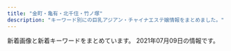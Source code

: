 ```yaml
---
title: "金町・亀有・北千住・竹ノ塚"
description: "キーワード別にの巨乳アジアン・チャイナエステ嬢情報をまとめました。"
---
```


新着画像と新着キーワードをまとめています。
2021年07月09日の情報です。

<DmmAffiliateIns />
<KeywordTable
  shops={
    [
    {
        "url": "http://urara.tyo.cm/",
        "img_links": [
            "http://urara.tyo.cm/images/slider03.png",
            "http://urara.tyo.cm/images/link_nav02.png",
            "http://urara.tyo.cm/photos/sites/5/2020/11/2020112706272440.jpg",
            "http://urara.tyo.cm/images/tit_staff01.png",
            "http://urara.tyo.cm/photos/sites/5/2020/07/2020072904152438.jpg",
            "http://urara.tyo.cm/photos/sites/5/2021/06/2021060107130367.jpg",
            "http://urara.tyo.cm/images/link_nav04.png",
            "http://urara.tyo.cm/photos/sites/5/2020/07/2020072904152474.jpg",
            "http://urara.tyo.cm/images/tit_info02.png",
            "http://urara.tyo.cm/images/ico02.png",
            "http://urara.tyo.cm/images/slider01.png",
            "http://urara.tyo.cm/images/pagetop.png",
            "http://urara.tyo.cm/images/tit_info01.png",
            "http://urara.tyo.cm/images/slider02.png",
            "http://urara.tyo.cm/images/link_nav03.png",
            "http://urara.tyo.cm/photos/sites/5/2021/02/2021021804210413.jpg",
            "http://urara.tyo.cm/photos/sites/5/2021/06/2021062205032288.jpg",
            "http://urara.tyo.cm/images/top.png",
            "http://urara.tyo.cm/photos/sites/5/2020/09/2020091508111353.jpg",
            "http://urara.tyo.cm/photos/sites/5/2020/08/2020082101302071.jpg",
            "http://urara.tyo.cm/images/link_nav05.png",
            "http://urara.tyo.cm/images/link_nav01.png",
            "http://urara.tyo.cm/photos/sites/5/2021/06/2021060107130435.jpg",
            "http://urara.tyo.cm/photos/sites/5/2020/07/2020072904152581.jpg",
            "http://urara.tyo.cm/images/tit_staff02.png",
            "http://urara.tyo.cm/photos/sites/5/2020/07/2020072904152344.jpg",
            "http://urara.tyo.cm/images/bg_infotit.png",
            "http://urara.tyo.cm/images/link_nav06.png"
        ],
        "keywords": {
            "84": 8,
            "86": 34,
            "D": 95,
            "83": 9,
            "87": 9,
            "85": 35
        },
        "name": "\u9e97",
        "station": "JR\u91d1\u753a\u99c5\u5317\u53e3"
    },
    {
        "name": "\u5065\u6b32",
        "keywords": {},
        "img_links": [
            "http://www.kenyoku.work/images/3.jpg",
            "http://www.kenyoku.work/images/head.jpg",
            "http://www.kenyoku.work/images/int2.png",
            "http://www.kenyoku.work/images/s1.png",
            "http://www.kenyoku.work/images/sys.jpg",
            "http://www.kenyoku.work/images/interior_t.jpg",
            "http://www.kenyoku.work/images/4.jpg",
            "http://www.kenyoku.work/img/hana1.jpg",
            "http://www.kenyoku.work/images/b1.jpg",
            "http://www.kenyoku.work/img/miki1.jpg",
            "http://www.kenyoku.work/images/b2.jpg",
            "http://www.kenyoku.work/images/2.jpg",
            "http://www.kenyoku.work/images/info.png",
            "http://www.kenyoku.work/img/ami1.jpg",
            "http://www.kenyoku.work/images/news.jpg",
            "http://www.kenyoku.work/images/int1.png",
            "http://www.kenyoku.work/images/staff_t.jpg",
            "http://www.kenyoku.work/images/1.jpg",
            "http://www.kenyoku.work/img/risa1.jpg",
            "http://www.kenyoku.work/images/mobile.jpg"
        ],
        "station": "JR\u91d1\u753a\u99c5\u5317\u53e3",
        "url": "http://www.kenyoku.work/"
    },
    {
        "station": "JR\u4e80\u6709\u99c5\u5357\u53e3",
        "name": "Plaisir\u30fb\u30d7\u30ec\u30b8\u30fc\u30eb",
        "url": "https://bright.xyz.mn/",
        "img_links": [
            "https://bright.xyz.mn/images/top.png",
            "https://bright.xyz.mn/images/s_therapist.jpg",
            "https://bright.xyz.mn/images/s_news.jpg",
            "https://bright.xyz.mn/images/line.png",
            "https://bright.xyz.mn/images/news_bj3.jpg",
            "https://bright.xyz.mn/photos/sites/10/2020/01/2020010607464468.jpg",
            "https://bright.xyz.mn/photos/sites/10/2021/05/2021052101453282.jpg",
            "https://bright.xyz.mn/images/2.jpg",
            "https://bright.xyz.mn/images/staff_bj3.jpg",
            "https://bright.xyz.mn/photos/sites/10/2021/05/202105210145508.jpg",
            "https://bright.xyz.mn/photos/sites/10/2020/07/2020072612030016.jpg",
            "https://bright.xyz.mn/images/1.jpg",
            "https://bright.xyz.mn/photos/sites/10/2021/05/2021052101403735.jpg",
            "https://bright.xyz.mn/photos/sites/10/2020/08/2020081003373131.jpg",
            "https://bright.xyz.mn/images/mobile.jpg",
            "https://bright.xyz.mn/photos/sites/10/2021/05/202105210145508-308x411.jpg",
            "https://bright.xyz.mn/photos/sites/10/2021/05/2021052101451231.jpg",
            "https://bright.xyz.mn/photos/sites/10/2021/05/2021052003325366.jpg",
            "https://bright.xyz.mn/images/new.jpg",
            "https://bright.xyz.mn/images/s_face.jpg",
            "https://bright.xyz.mn/photos/sites/10/2021/05/2021052101403735-308x411.jpg",
            "https://bright.xyz.mn/images/end.png",
            "https://bright.xyz.mn/images/s_pick.png",
            "https://bright.xyz.mn/photos/sites/10/2021/05/2021052101453282-308x411.jpg"
        ],
        "keywords": {
            "88": 28,
            "86": 14,
            "C": 2,
            "85": 28,
            "91": 13,
            "G": 29,
            "E": 46,
            "87": 13,
            "92": 14,
            "D": 43
        }
    },
    {
        "url": "http://spring02.est888.com/",
        "name": "Spring-\u30b9\u30d7\u30ea\u30f3\u30b0-",
        "keywords": {
            "C": 4,
            "G": 1,
            "85": 3,
            "89": 1,
            "E": 2,
            "91": 1,
            "90": 3,
            "84": 1
        },
        "img_links": [
            "http://spring02.est888.com/css/staff/staff010.png",
            "http://spring02.est888.com/css/nav/nav-006.png",
            "http://spring02.est888.com/css/top04.png",
            "http://spring02.est888.com/css/nav/nav-003.png",
            "http://spring02.est888.com/css/nav/nav-005.png",
            "http://spring02.est888.com/css/top01.png",
            "http://spring02.est888.com/css/tel.png",
            "http://spring02.est888.com/css/nav/nav-002.png",
            "http://spring02.est888.com/css/staff/staff010-a.png",
            "http://spring02.est888.com/css/staff/staff04-b.png",
            "http://spring02.est888.com/css/staff/staff12-b.png",
            "http://spring02.est888.com/css/staff/staff005-a.png",
            "http://spring02.est888.com/css/staff/staff003-b.png",
            "http://spring02.est888.com/css/osusume01.png",
            "http://spring02.est888.com/css/top02-left.png",
            "http://spring02.est888.com/css/staff/staff005.png",
            "http://spring02.est888.com/css/staff/staff005-b.png",
            "http://spring02.est888.com/css/staff/staff09-a.png",
            "http://spring02.est888.com/css/staff/staff04-a.png",
            "http://spring02.est888.com/css/staff/staff01-a.png",
            "http://spring02.est888.com/css/top003.png",
            "http://spring02.est888.com/css/staff/staff11-b.png",
            "http://spring02.est888.com/css/nav/nav-001.png",
            "http://spring02.est888.com/css/nav/nav-004.png",
            "http://spring02.est888.com/css/staff/staff04.png",
            "http://spring02.est888.com/css/staff/staff09-b.png",
            "http://spring02.est888.com/css/staff/staff11-a.png",
            "http://spring02.est888.com/css/staff/staff01.png",
            "http://spring02.est888.com/css/staff/staff12.png",
            "http://spring02.est888.com/css/staff/staff09.png",
            "http://spring02.est888.com/css/staff/staff01-b.png",
            "http://spring02.est888.com/css/staff/staff03.png",
            "http://spring02.est888.com/css/staff/staff12-a.png",
            "http://spring02.est888.com/css/staff/staff008-b.png",
            "http://spring02.est888.com/css/staff/staff03-a.png",
            "http://spring02.est888.com/css/staff/staff0008.png",
            "http://spring02.est888.com/css/staff/staff010-b.png",
            "http://spring02.est888.com/css/staff/staff11.png"
        ],
        "station": "\u7dbe\u702c\u99c5\u897f\u53e3"
    },
    {
        "url": "https://renren.tyo.cm/",
        "keywords": {
            "D": 3,
            "F": 1,
            "86": 1,
            "83": 1,
            "C": 1,
            "85": 2,
            "88": 3,
            "E": 2
        },
        "img_links": [
            "https://renren.tyo.cm/images/acc3.jpg",
            "https://renren.tyo.cm/photos/sites/41/2021/05/2021052004154256.jpg",
            "https://renren.tyo.cm/images/link_nav06.jpg",
            "https://renren.tyo.cm/images/link_nav03.jpg",
            "https://renren.tyo.cm/images/acc6.jpg",
            "https://renren.tyo.cm/images/side_tel.jpg",
            "https://renren.tyo.cm/images/tit_new.png",
            "https://renren.tyo.cm/photos/sites/41/2021/05/2021052004155498.jpg",
            "https://renren.tyo.cm/images/tit_pick.png",
            "https://renren.tyo.cm/images/link_nav01.jpg",
            "https://renren.tyo.cm/photos/sites/41/2021/05/202105200415347.jpg",
            "https://renren.tyo.cm/images/link_nav02.jpg",
            "https://renren.tyo.cm/images/acc1.jpg",
            "https://renren.tyo.cm/images/link_nav05.jpg",
            "https://renren.tyo.cm/photos/sites/41/2021/05/2021052004155822.jpg",
            "https://renren.tyo.cm/images/end.png",
            "https://renren.tyo.cm/images/staff01.png",
            "https://renren.tyo.cm/images/sp_top.png",
            "https://renren.tyo.cm/images/acc2.jpg",
            "https://renren.tyo.cm/images/staff02.png",
            "https://renren.tyo.cm/images/side_mobile.jpg",
            "https://renren.tyo.cm/photos/sites/41/2021/05/2021052004154611.jpg",
            "https://renren.tyo.cm/images/link_nav04.jpg",
            "https://renren.tyo.cm/images/acc4.jpg",
            "https://renren.tyo.cm/images/acc5.jpg",
            "https://renren.tyo.cm/photos/sites/41/2021/05/2021052004153875.jpg",
            "https://renren.tyo.cm/photos/sites/41/2021/05/2021052004155091.jpg",
            "https://renren.tyo.cm/images/top.png",
            "https://renren.tyo.cm/images/tit_link.png"
        ],
        "station": "JR\u4e80\u6709\u99c5\u5357\u53e3",
        "name": "Aroma RenRen"
    },
    {
        "keywords": {},
        "url": "http://e-luxury.work/",
        "station": "\u7dbe\u702c\u99c5\u897f\u53e3",
        "img_links": [
            "http://e-luxury.work/img/momoka1.jpg",
            "http://e-luxury.work/images/staff_t.jpg",
            "http://e-luxury.work/img/mina1.jpg",
            "http://e-luxury.work/images/1.jpg",
            "http://e-luxury.work/img/kayo1.jpg",
            "http://e-luxury.work/images/ta.jpg",
            "http://e-luxury.work/images/2.jpg",
            "http://e-luxury.work/images/tt.jpg",
            "http://e-luxury.work/images/tel.jpg",
            "http://e-luxury.work/images/head.jpg",
            "http://e-luxury.work/images/int1.jpg",
            "http://e-luxury.work/img/yuki1.jpg",
            "http://e-luxury.work/images/4.jpg",
            "http://e-luxury.work/img/eri1.jpg",
            "http://e-luxury.work/images/7.jpg",
            "http://e-luxury.work/images/6.jpg",
            "http://e-luxury.work/images/int2.jpg",
            "http://e-luxury.work/img/mimi1.jpg",
            "http://e-luxury.work/images/sys.jpg",
            "http://e-luxury.work/images/interior_t.jpg",
            "http://e-luxury.work/images/mobile.jpg",
            "http://e-luxury.work/img/minami1.jpg",
            "http://e-luxury.work/images/5.jpg",
            "http://e-luxury.work/images/news.jpg",
            "http://e-luxury.work/img/kayo2.jpg",
            "http://e-luxury.work/images/3.jpg",
            "http://e-luxury.work/images/b1.jpg"
        ],
        "name": "Angel"
    },
    {
        "keywords": {
            "D": 2,
            "E": 2
        },
        "img_links": [
            "https://moon-love.info/staffPhoto/b20210708134223.jpg",
            "https://moon-love.info/images/noImg.jpg",
            "https://moon-love.info/staffPhoto/b20200711151214.jpg",
            "https://moon-love.info/images/mobile.jpg",
            "https://moon-love.info/staffPhoto/s20200527170611.jpg",
            "https://moon-love.info/staffPhoto/s20200711151214.jpg",
            "https://moon-love.info/images/gallery1.png",
            "https://moon-love.info/images/slider1/01.jpg",
            "https://moon-love.info/staffPhoto/s20210708134223.jpg",
            "https://moon-love.info/images/slider1/03.jpg",
            "https://moon-love.info/images/returnBtn.png",
            "https://moon-love.info/images/slider1/02.jpg",
            "https://moon-love.info/js/sliderLine/slide_prev.png",
            "https://moon-love.info/uploadfiles/images/campaignIyasiHealCom.jpg",
            "https://moon-love.info/uploadfiles/Image/image.png",
            "https://moon-love.info/js/sliderLine/slide_next.png",
            "https://moon-love.info/staffPhoto/b20200527170611.jpg"
        ],
        "station": "\u5317\u5343\u4f4f\u99c5\u6771\u53e3",
        "name": "\u6cc9\u30fb\u3044\u305a\u307f",
        "url": "https://moon-love.info/"
    },
    {
        "station": "JR\u4e80\u6709\u99c5\u5357\u53e3",
        "keywords": {
            "E": 1,
            "87": 1,
            "89": 2,
            "88": 1,
            "D": 5,
            "86": 2
        },
        "name": "\u604b\u4eba\u697d\u5712",
        "img_links": [
            "http://koi.rankuens.com/css/nav/nav03.jpg",
            "http://koi.rankuens.com/css/staff/staff12-a.jpg",
            "http://koi.rankuens.com/css/left.jpg",
            "http://koi.rankuens.com/css/nav/nav01.jpg",
            "http://koi.rankuens.com/css/nav/nav06.jpg",
            "http://koi.rankuens.com/css/top004.jpg",
            "http://koi.rankuens.com/css/staff/staff11-b.jpg",
            "http://koi.rankuens.com/css/staff/staff11-a.jpg",
            "http://koi.rankuens.com/css/staff/staff09.jpg",
            "http://koi.rankuens.com/css/head03.jpg",
            "http://koi.rankuens.com/css/staff/staff08.jpg",
            "http://koi.rankuens.com/css/top-0001.jpg",
            "http://koi.rankuens.com/css/nav/nav02.jpg",
            "http://koi.rankuens.com/css/top005.jpg",
            "http://koi.rankuens.com/css/right.jpg",
            "http://koi.rankuens.com/css/staff/staff000005.jpg",
            "http://koi.rankuens.com/css/nav/nav05.jpg",
            "http://koi.rankuens.com/css/staff/staff00006.jpg",
            "http://koi.rankuens.com/css/nav/nav04.jpg"
        ],
        "url": "http://koi.rankuens.com/"
    },
    {
        "img_links": [
            "http://relax-esthe.tokyo/css/m-top-right03.jpg",
            "http://relax-esthe.tokyo/css/m-top-right02.jpg",
            "http://relax-esthe.tokyo/css/staff/staff06.png",
            "http://relax-esthe.tokyo/css/staff/staff05.png",
            "http://relax-esthe.tokyo/images/call.png",
            "http://relax-esthe.tokyo/css/m-yejiao.jpg",
            "http://relax-esthe.tokyo/css/staff/staff01.png",
            "http://relax-esthe.tokyo/css/m-left.jpg",
            "http://relax-esthe.tokyo/css/staff/staff03.png",
            "http://relax-esthe.tokyo/css/top-left01.jpg",
            "http://relax-esthe.tokyo/css/m-top-right01.jpg",
            "http://relax-esthe.tokyo/css/m-top-right04.jpg",
            "http://relax-esthe.tokyo/css/staff/staff02.png",
            "http://relax-esthe.tokyo/css/staff/staff09.png",
            "http://relax-esthe.tokyo/css/m-right.jpg",
            "http://relax-esthe.tokyo/css/m-top02.jpg",
            "http://relax-esthe.tokyo/css/m-head1.jpg"
        ],
        "keywords": {},
        "station": "\u6885\u5cf6\u99c5",
        "name": "Amor-\u30a2\u30e2\u30fc\u30eb-",
        "url": "http://relax-esthe.tokyo/"
    },
    {
        "url": "https://kungangm.jimdofree.com/",
        "station": "\u5800\u5207\u83d6\u84b2\u5712\u99c5",
        "name": "\u541b\u5b89",
        "keywords": {},
        "img_links": [
            "https://image.jimcdn.com/app/cms/image/transf/dimension=1080x1024:format=jpg/path/s491738307dab8ed0/image/i0ab0a1b77accb1c7/version/1622889641/image.jpg",
            "https://image.jimcdn.com/app/cms/image/transf/none/path/s491738307dab8ed0/image/iba7a970dbc047ea1/version/1625729694/image.jpg",
            "https://image.jimcdn.com/app/cms/image/transf/dimension=1080x1024:format=jpg/path/s491738307dab8ed0/image/ie54739bfe4411825/version/1625729718/image.jpg",
            "https://image.jimcdn.com/app/cms/image/transf/dimension=960x1024:format=jpg/path/s491738307dab8ed0/image/ic1aa906134e4a7d4/version/1625223105/image.jpg",
            "https://image.jimcdn.com/app/cms/image/transf/none/path/s491738307dab8ed0/image/i5806f8c0fbbca598/version/1417614009/image.jpg"
        ]
    },
    {
        "name": "Angela \u30a2\u30f3\u30b8\u30a7\u30e9",
        "img_links": [
            "http://angela.esjp.xyz/images/topbg.jpg",
            "http://angela.esjp.xyz/girl/4.jpg",
            "http://angela.esjp.xyz/images/mobile_bg.png",
            "http://angela.esjp.xyz/images/tel_footer.png",
            "http://angela.esjp.xyz/images/newsbg.png",
            "http://angela.esjp.xyz/images/nophotos.jpg",
            "http://angela.esjp.xyz/girl/6.jpg",
            "http://angela.esjp.xyz/images/roomimg/photo01.jpg",
            "http://angela.esjp.xyz/images/roomimg/photo02.jpg",
            "http://angela.esjp.xyz/girl/2.jpg",
            "http://angela.esjp.xyz/images/staff_bg.png",
            "http://angela.esjp.xyz/girl/1.jpg",
            "http://angela.esjp.xyz/images/pickup_line.png",
            "http://angela.esjp.xyz/girl/5.jpg",
            "http://angela.esjp.xyz/girl/3.jpg"
        ],
        "url": "http://angela.esjp.xyz/",
        "keywords": {},
        "station": "\u7dbe\u702c\u99c5\u6771\u53e3"
    },
    {
        "station": "JR\u4e80\u6709\u99c5\u5317\u53e3",
        "img_links": [
            "http://www.maria0228.com/img/aya.jpg",
            "http://www.maria0228.com/img/7.jpg",
            "http://www.maria0228.com/img/yuri.jpg",
            "http://www.maria0228.com/img/6.jpg",
            "http://www.maria0228.com/img/erika.jpg",
            "http://www.maria0228.com/img/mina.jpg",
            "http://www.maria0228.com/img/3.jpg",
            "http://www.maria0228.com/img/5.jpg",
            "http://www.maria0228.com/img/1.jpg",
            "http://www.maria0228.com/img/nana.jpg",
            "http://www.maria0228.com/img/ayumi.jpg",
            "http://www.maria0228.com/img/2.jpg",
            "http://www.maria0228.com/img/4.jpg",
            "http://www.maria0228.com/img/danni.jpg"
        ],
        "keywords": {},
        "url": "http://www.maria0228.com/",
        "name": "\u7652\u3057\u306e\u5bb6"
    },
    {
        "name": "\u96c5",
        "station": "JR\u91d1\u753a\u99c5\u5317\u53e3",
        "img_links": [
            "http://esthe-massage.pink/images/cg9.jpg",
            "http://esthe-massage.pink/images/mobile1.jpg",
            "http://esthe-massage.pink/images/bb.png",
            "http://esthe-massage.pink/images/compaign.jpg",
            "http://esthe-massage.pink/images/cg2.jpg",
            "http://esthe-massage.pink/images/news.jpg",
            "http://esthe-massage.pink/images/newface.jpg",
            "http://esthe-massage.pink/images/staff_tit.jpg",
            "http://esthe-massage.pink/images/cg6.jpg",
            "http://esthe-massage.pink/sp/images/cg7.jpg",
            "http://esthe-massage.pink/sp/images/cg2.jpg",
            "http://esthe-massage.pink/images/pick.jpg",
            "http://esthe-massage.pink/images/tb.png",
            "http://esthe-massage.pink/sp/images/cg1.jpg",
            "http://esthe-massage.pink/images/staff_s.jpg",
            "http://esthe-massage.pink/sp/images/top-img01.png",
            "http://esthe-massage.pink/images/tb1.png",
            "http://esthe-massage.pink/sp/images/cg3.jpg",
            "http://esthe-massage.pink/sp/images/cg9.jpg",
            "http://esthe-massage.pink/images/top.png",
            "http://esthe-massage.pink/sp/images/tel.png",
            "http://esthe-massage.pink/sp/images/telb.png",
            "http://esthe-massage.pink/images/mobile.jpg",
            "http://esthe-massage.pink/images/cg1.jpg",
            "http://esthe-massage.pink/sp/images/cg6.jpg",
            "http://esthe-massage.pink/images/aboutus.jpg",
            "http://esthe-massage.pink/images/line2.jpg",
            "http://esthe-massage.pink/images/end3.png",
            "http://esthe-massage.pink/images/cg3.jpg",
            "http://esthe-massage.pink/images/line.jpg",
            "http://esthe-massage.pink/images/cg7.jpg",
            "http://esthe-massage.pink/sp/images/teline.png"
        ],
        "url": "http://esthe-massage.pink/",
        "keywords": {
            "D": 6
        }
    },
    {
        "keywords": {
            "E": 2,
            "87": 1,
            "C": 2,
            "83": 1,
            "86": 3,
            "D": 4,
            "90": 1,
            "85": 3,
            "84": 1
        },
        "name": "IRIS \uff5e\u30a2\u30a4\u30ea\u30b9\uff5e",
        "url": "http://iris.este.work/",
        "img_links": [
            "http://iris.este.work/sys2.jpg",
            "http://iris.este.work/2/uploadimg/1587527299.jpg",
            "http://iris.este.work/head.jpg",
            "http://iris.este.work/2/uploadimg/1604372331.jpg",
            "http://iris.este.work/2/uploadimg/1610606666.jpg",
            "http://iris.este.work/news.jpg",
            "http://iris.este.work/2/uploadimg/1591787978.jpg",
            "http://iris.este.work/staff_t.jpg",
            "http://iris.este.work/sys1.jpg",
            "http://iris.este.work/int1.png",
            "http://iris.este.work/2/uploadimg/1587527512.jpg",
            "http://iris.este.work/2/uploadimg/1607661251.jpg",
            "http://iris.este.work/s1.png",
            "http://iris.este.work/2/uploadimg/1597806778.jpg",
            "http://iris.este.work/2/uploadimg/1610606533.jpg",
            "http://iris.este.work/2/uploadimg/1615527059.jpeg",
            "http://iris.este.work/2/uploadimg/1597642441.jpeg"
        ],
        "station": "JR\u5317\u5343\u4f4f\u99c5\u6771\u53e3"
    },
    {
        "url": "http://www.tokyo-0003.xyz/",
        "keywords": {},
        "station": "JR\u4e80\u6709\u99c5\u5317\u53e3",
        "img_links": [
            "http://www.tokyo-0003.xyz/img/bnr01.jpg",
            "http://www.tokyo-0003.xyz/img/img6.jpg",
            "http://www.tokyo-0003.xyz/img/img-txt-01.png",
            "http://www.tokyo-0003.xyz/img/girls04.jpg",
            "http://www.tokyo-0003.xyz/img/img3.jpg",
            "http://www.tokyo-0003.xyz/img/girls01.jpg",
            "http://www.tokyo-0003.xyz/img/girls03.jpg",
            "http://www.tokyo-0003.xyz/img/img2.jpg",
            "http://www.tokyo-0003.xyz/img/ttl-01.png",
            "http://www.tokyo-0003.xyz/img/ttl-02.png",
            "http://www.tokyo-0003.xyz/img/img4.jpg",
            "http://www.tokyo-0003.xyz/img/ttl-04.png",
            "http://www.tokyo-0003.xyz/img/img1.jpg",
            "http://www.tokyo-0003.xyz/img/girls05.jpg",
            "http://www.tokyo-0003.xyz/img/girls02.jpg",
            "http://www.tokyo-0003.xyz/img/img5.jpg",
            "http://www.tokyo-0003.xyz/img/ttl-03.png"
        ],
        "name": "\u30b5\u30e9\u30f3"
    },
    {
        "url": "http://bananokoi.ies.bz/",
        "name": "\u82b1\u306e\u604b",
        "station": "\u7dbe\u702c\u99c5\u6771\u53e3",
        "keywords": {},
        "img_links": []
    },
    {
        "url": "http://www.luckystar.esturl.com/",
        "name": "\u30e9\u30c3\u30ad\u30fc\u30b9\u30bf\u30fc",
        "keywords": {
            "86": 4,
            "C": 14,
            "D": 14,
            "87": 10
        },
        "img_links": [
            "http://www.luckystar.esturl.com/files/006-02.jpg",
            "http://www.luckystar.esturl.com/files/001-03.jpg",
            "http://www.luckystar.esturl.com/img/ttl_news.png",
            "http://www.luckystar.esturl.com/files/006.jpg",
            "http://www.luckystar.esturl.com/files/005-02.jpg",
            "http://www.luckystar.esturl.com/img/tel.png",
            "http://www.luckystar.esturl.com/images/slider/1.jpg",
            "http://www.luckystar.esturl.com/files/002-03.jpg",
            "http://www.luckystar.esturl.com/files/001.jpg",
            "http://www.luckystar.esturl.com/files/003.jpg",
            "http://www.luckystar.esturl.com/files/002-02.jpg",
            "http://www.luckystar.esturl.com/files/003-02.jpg",
            "http://www.luckystar.esturl.com/files/008-03.jpg",
            "http://www.luckystar.esturl.com/images/slider/2.jpg",
            "http://www.luckystar.esturl.com/files/007-03.jpg",
            "http://www.luckystar.esturl.com/files/005-03.jpg",
            "http://www.luckystar.esturl.com/img/ttl_info.png",
            "http://www.luckystar.esturl.com/files/006-03.jpg",
            "http://www.luckystar.esturl.com/files/005.jpg",
            "http://www.luckystar.esturl.com/files/002.jpg",
            "http://www.luckystar.esturl.com/files/003-03.jpg",
            "http://www.luckystar.esturl.com/img/pickup.jpg",
            "http://www.luckystar.esturl.com/files/008.jpg",
            "http://www.luckystar.esturl.com/files/007.jpg",
            "http://www.luckystar.esturl.com/files/007-02.jpg",
            "http://www.luckystar.esturl.com/img/goback.jpg",
            "http://www.luckystar.esturl.com/images/slider/3.jpg",
            "http://www.luckystar.esturl.com/files/001-02.jpg",
            "http://www.luckystar.esturl.com/files/008-02.jpg",
            "http://www.luckystar.esturl.com/img/btn_blog.png"
        ],
        "station": "JR\u4e80\u6709\u99c5\u5317\u53e3"
    },
    {
        "url": "http://raku.est888.com/",
        "img_links": [
            "http://raku.est888.com/css/top02-left.png",
            "http://raku.est888.com/css/osusume0001.jpg",
            "http://raku.est888.com/css/staff/staff000001-a.png",
            "http://raku.est888.com/css/nav/nav-006.jpg",
            "http://raku.est888.com/css/nav/nav-001.jpg",
            "http://raku.est888.com/css/staff/staff01-a.png",
            "http://raku.est888.com/css/nav/nav-003.jpg",
            "http://raku.est888.com/css/tel.png",
            "http://raku.est888.com/css/nav/nav-005.jpg",
            "http://raku.est888.com/css/nav/nav-004.jpg",
            "http://raku.est888.com/css/staff/staff00002-a.png",
            "http://raku.est888.com/css/nav/nav-002.jpg",
            "http://raku.est888.com/css/cam-01.jpg"
        ],
        "keywords": {
            "C": 2,
            "D": 1,
            "89": 1,
            "87": 2
        },
        "name": "\u697d",
        "station": "JR\u91d1\u753a\u99c5\u5317\u53e3"
    },
    {
        "name": "\u685c",
        "img_links": [
            "https://besteste.com/staffPhoto/s20210617134905.jpg",
            "https://besteste.com/js/sliderLine/slide_next.png",
            "https://besteste.com/staffPhoto/b20210617135051.jpg",
            "https://besteste.com/images/returnBtn.png",
            "https://besteste.com/staffPhoto/b20210206174200.jpg",
            "https://besteste.com/staffPhoto/b20210617134705.jpg",
            "https://besteste.com/staffPhoto/s20210617134759.jpg",
            "https://besteste.com/js/sliderLine/slide_prev.png",
            "https://besteste.com/staffPhoto/b20210617134943.jpg",
            "https://besteste.com/staffPhoto/b20210206174605.jpg",
            "https://besteste.com/staffPhoto/b20210617135141.jpg",
            "https://besteste.com/staffPhoto/b20210206174033.jpg",
            "https://besteste.com/images/mobile.jpg",
            "https://besteste.com/staffPhoto/s20210617134705.jpg",
            "https://besteste.com/images/slider1/01.jpg",
            "https://besteste.com/images/slider1/03.jpg",
            "https://besteste.com/staffPhoto/b20210617134529.jpg",
            "https://besteste.com/staffPhoto/s20210617135051.jpg",
            "https://besteste.com/staffPhoto/s20210617135141.jpg",
            "https://besteste.com/staffPhoto/b20210617134905.jpg",
            "https://besteste.com/staffPhoto/s20210617134943.jpg",
            "https://besteste.com/staffPhoto/s20210617134529.jpg",
            "https://besteste.com/staffPhoto/b20210617134759.jpg",
            "https://besteste.com/staffPhoto/b20210206174451.jpg",
            "https://besteste.com/staffPhoto/b20210206174329.jpg"
        ],
        "url": "https://besteste.com/",
        "station": "JR\u4e80\u6709\u99c5\u5317\u53e3",
        "keywords": {
            "D": 1,
            "86": 1,
            "C": 1
        }
    },
    {
        "keywords": {},
        "name": "\u82b1\u6d77",
        "url": "http://manzoku666.ests.jp/",
        "station": "JR\u4e80\u6709\u99c5\u5317\u53e3",
        "img_links": []
    },
    {
        "keywords": {},
        "url": "http://aroma-heal.com/",
        "station": "JR\u5317\u5343\u4f4f\u99c5\u6771\u53e3",
        "name": "\u7f8e\u5802",
        "img_links": [
            "http://aroma-heal.com/img/tit.jpg",
            "http://aroma-heal.com/img/cam.jpg",
            "http://aroma-heal.com/img/sysetc.png",
            "http://aroma-heal.com/img/t-o.jpg",
            "http://aroma-heal.com/img/pc.jpg",
            "http://aroma-heal.com/img/pic.jpg",
            "http://aroma-heal.com/img/t-a.jpg",
            "http://aroma-heal.com/img/sys2.png",
            "http://aroma-heal.com/img/info.jpg",
            "http://aroma-heal.com/img/sys4.png",
            "http://aroma-heal.com/staff/aoi/01.jpg",
            "http://aroma-heal.com/img/tel.jpg",
            "http://aroma-heal.com/img/t-s.jpg",
            "http://aroma-heal.com/img/t-t.jpg",
            "http://aroma-heal.com/img/add.jpg",
            "http://aroma-heal.com/img/paypay.png",
            "http://aroma-heal.com/img/adrs.jpg",
            "http://aroma-heal.com/img/sys1.png",
            "http://aroma-heal.com/staff/yuki/01.jpg",
            "http://aroma-heal.com/img/sys3.png",
            "http://aroma-heal.com/img/t-r.jpg",
            "http://aroma-heal.com/img/botton.jpg",
            "http://aroma-heal.com/staff/mimi/01.jpg"
        ]
    },
    {
        "keywords": {
            "G": 6,
            "\u30bb\u30af\u30b7\u30fc": 6
        },
        "name": "You First*\u30e6\u30fc\u30d5\u30a1\u30fc\u30b9\u30c8",
        "img_links": [
            "http://youfirstesthe.com/upload/board/img_1600470945.jpg",
            "http://youfirstesthe.com/upload/girl/img02/img1_0021.jpg",
            "http://youfirstesthe.com/images/common/main_txt_corona.jpg",
            "http://youfirstesthe.com/upload/girl/img03/img2_0007.jpg",
            "http://youfirstesthe.com/images/common/tel.png",
            "http://youfirstesthe.com/upload/girl/img02/img1_0016.jpg",
            "http://youfirstesthe.com/upload/girl/img02/img1_0007.jpg",
            "http://youfirstesthe.com/upload/girl/img03/img3_0003.jpg",
            "http://youfirstesthe.com/upload/girl/img02/img1_0028.jpg",
            "http://youfirstesthe.com/upload/girl/img03/img1_0019.jpg",
            "http://youfirstesthe.com/upload/girl/img03/img2_0014.jpg",
            "http://youfirstesthe.com/images/top/ranking01.png",
            "http://youfirstesthe.com/upload/girl/img03/img2_0029.jpg",
            "http://youfirstesthe.com/upload/girl/img03/img1_0016.jpg",
            "http://youfirstesthe.com/upload/board/img_1616074420.jpg",
            "http://youfirstesthe.com/upload/girl/img03/img1_0004.jpg",
            "http://youfirstesthe.com/upload/girl/img03/img3_0008.jpg",
            "http://youfirstesthe.com/upload/girl/img03/img1_0015.jpg",
            "http://youfirstesthe.com/upload/girl/img03/img1_0028.jpg",
            "http://youfirstesthe.com/upload/girl/img03/img3_0020.jpg",
            "http://youfirstesthe.com/upload/girl/img03/img2_0019.jpg",
            "http://youfirstesthe.com/images/top/list_btn.png",
            "http://youfirstesthe.com/upload/board/img_1616074473.jpg",
            "http://youfirstesthe.com/upload/girl/img03/img1_0020.jpg",
            "http://youfirstesthe.com/upload/girl/img02/img1_0008.jpg",
            "http://youfirstesthe.com/upload/girl/img03/img2_0008.jpg",
            "http://youfirstesthe.com/upload/girl/img03/img5_0008.jpg",
            "http://youfirstesthe.com/upload/girl/img03/img1_0008.jpg",
            "http://youfirstesthe.com/upload/girl/img03/img1_0026.jpg",
            "http://youfirstesthe.com/images/top/ranking03.png",
            "http://youfirstesthe.com/upload/board/img_1555924960.jpg",
            "http://youfirstesthe.com/upload/girl/img03/img4_0008.jpg",
            "http://youfirstesthe.com/upload/girl/img02/img1_0003.jpg",
            "http://youfirstesthe.com/upload/girl/img02/img1_0029.jpg",
            "http://youfirstesthe.com/images/top/pickup_box.png",
            "http://youfirstesthe.com/upload/girl/img03/img1_0029.jpg",
            "http://youfirstesthe.com/upload/girl/img02/img1_0019.jpg",
            "http://youfirstesthe.com/upload/girl/img03/img4_0007.jpg",
            "http://youfirstesthe.com/upload/board/img_1601452249.jpg",
            "http://youfirstesthe.com/upload/girl/img03/img2_0020.jpg",
            "http://youfirstesthe.com/upload/girl/img03/img2_0003.jpg",
            "http://youfirstesthe.com/upload/girl/img02/img1_0015.jpg",
            "http://youfirstesthe.com/upload/girl/img02/img1_0020.jpg",
            "http://youfirstesthe.com/upload/girl/img03/img1_0003.jpg",
            "http://youfirstesthe.com/upload/girl/img03/img1_0021.jpg",
            "http://youfirstesthe.com/upload/girl/img02/img1_0027.jpg",
            "http://youfirstesthe.com/upload/girl/img02/img1_0026.jpg",
            "http://youfirstesthe.com/upload/girl/img03/img3_0007.jpg",
            "http://youfirstesthe.com/images/top/news.png",
            "http://youfirstesthe.com/upload/girl/img02/img1_0004.jpg",
            "http://youfirstesthe.com/upload/girl/img03/img2_0016.jpg",
            "http://youfirstesthe.com/upload/girl/img03/img1_0014.jpg",
            "http://youfirstesthe.com/upload/girl/img03/img2_0028.jpg",
            "http://youfirstesthe.com/upload/girl/img03/img1_0027.jpg",
            "http://youfirstesthe.com/upload/girl/img03/img1_0007.jpg",
            "http://youfirstesthe.com/images/top/ranking02.png",
            "http://youfirstesthe.com/upload/board/img_1558501433.jpg",
            "http://youfirstesthe.com/upload/girl/img02/img1_0014.jpg"
        ],
        "station": "\u7dbe\u702c\u99c5\u6771\u53e3",
        "url": "http://youfirstesthe.com/"
    },
    {
        "img_links": [
            "http://spring.est888.com/css/staff/staff012-b.png",
            "http://spring.est888.com/css/staff/staff13.png",
            "http://spring.est888.com/css/staff/staff0005.png",
            "http://spring.est888.com/css/staff/staff11-a.png",
            "http://spring.est888.com/css/nav/nav-001.png",
            "http://spring.est888.com/css/nav/nav-006.png",
            "http://spring.est888.com/css/staff/staff11.png",
            "http://spring.est888.com/css/staff/staff16.png",
            "http://spring.est888.com/css/staff/staff16-a.png",
            "http://spring.est888.com/css/staff/staff17-a.png",
            "http://spring.est888.com/css/staff/staff004.png",
            "http://spring.est888.com/css/nav/nav-003.png",
            "http://spring.est888.com/css/tel.png",
            "http://spring.est888.com/css/staff/staff004-b.png",
            "http://spring.est888.com/css/staff/staff17-b.png",
            "http://spring.est888.com/css/staff/staff012.png",
            "http://spring.est888.com/css/staff/staff14-b.png",
            "http://spring.est888.com/css/staff/staff14.png",
            "http://spring.est888.com/css/nav/nav-004.png",
            "http://spring.est888.com/css/staff/staff004-a.png",
            "http://spring.est888.com/css/staff/staff0010-b.png",
            "http://spring.est888.com/css/staff/staff010-a.png",
            "http://spring.est888.com/css/top0000000003.jpg",
            "http://spring.est888.com/css/staff/staff001-a.png",
            "http://spring.est888.com/css/top001.png",
            "http://spring.est888.com/css/staff/staff17.png",
            "http://spring.est888.com/css/staff/staff001.png",
            "http://spring.est888.com/css/staff/staff0005-b.png",
            "http://spring.est888.com/css/staff/staff012-a.png",
            "http://spring.est888.com/css/nav/nav-002.png",
            "http://spring.est888.com/css/staff/staff010.png",
            "http://spring.est888.com/css/staff/staff16-b.png",
            "http://spring.est888.com/css/staff/staff13-a.png",
            "http://spring.est888.com/css/staff/staff001-b.png",
            "http://spring.est888.com/css/nav/nav-005.png",
            "http://spring.est888.com/css/staff/staff11-b.png",
            "http://spring.est888.com/css/staff/staff0005-a.png",
            "http://spring.est888.com/css/staff/staff14-a.png"
        ],
        "name": "Spring \uff5e\u30b9\u30d7\u30ea\u30f3\u30b0\uff5e",
        "keywords": {
            "C": 3,
            "85": 2,
            "E": 1,
            "91": 1,
            "89": 1,
            "D": 3,
            "90": 5,
            "84": 1
        },
        "station": "JR\u91d1\u753a\u99c5\u5317\u53e3",
        "url": "http://spring.est888.com/"
    },
    {
        "name": "\u30d0\u30e9\u306e\u7a7a\u9593",
        "station": "\u5343\u4f4f\u5927\u6a4b\u99c5",
        "img_links": [
            "https://s-esthe.biz/wp-content/uploads/2019/06/345678hito.jpg",
            "https://s-esthe.biz/wp-content/uploads/2019/06/47567uhito.jpg",
            "https://s-esthe.biz/wp-content/themes/este/img/tel_header.png",
            "https://s-esthe.biz/wp-content/themes/este/img/tel_footer.png",
            "https://s-esthe.biz/wp-content/uploads/2019/06/651hito.jpg",
            "https://s-esthe.biz/wp-content/themes/este/img/top-img01a.png",
            "https://s-esthe.biz/wp-content/themes/este/img/call.png",
            "https://s-esthe.biz/wp-content/themes/este/img/1.jpg",
            "https://s-esthe.biz/wp-content/themes/este/img/4.jpg",
            "https://s-esthe.biz/wp-content/uploads/2021/07/8976521rnss.jpg",
            "https://s-esthe.biz/wp-content/themes/este/img/top-img02.png",
            "https://s-esthe.biz/wp-content/themes/este/img/top-img01b.png",
            "https://s-esthe.biz/wp-content/themes/este/img/3.jpg",
            "https://s-esthe.biz/wp-content/uploads/2019/06/23456hito.jpg",
            "https://s-esthe.biz/wp-content/uploads/2021/06/897621flower.jpg",
            "https://s-esthe.biz/wp-content/themes/este/img/2.jpg",
            "https://s-esthe.biz/wp-content/uploads/2021/05/211nss.jpg"
        ],
        "url": "https://s-esthe.biz/",
        "keywords": {
            "D": 18,
            "E": 6
        }
    },
    {
        "img_links": [
            "http://esthe-aroma.biz/img/cg03.jpg",
            "http://esthe-aroma.biz/img/m01.jpg",
            "http://esthe-aroma.biz/img/tr01.jpg",
            "http://esthe-aroma.biz/img/tr02.jpg",
            "http://esthe-aroma.biz/img/cg06.jpg",
            "http://esthe-aroma.biz/img/m03.jpg",
            "http://esthe-aroma.biz/img/cg05.jpg",
            "http://esthe-aroma.biz/img/m05.jpg",
            "http://esthe-aroma.biz/img/fla01.jpg",
            "http://esthe-aroma.biz/img/cg10.jpg",
            "http://esthe-aroma.biz/img/top.jpg",
            "http://esthe-aroma.biz/img/m02.jpg",
            "http://esthe-aroma.biz/img/ff.jpg",
            "http://esthe-aroma.biz/img/cg09.jpg",
            "http://esthe-aroma.biz/img/stal.jpg",
            "http://esthe-aroma.biz/img/m04.jpg",
            "http://esthe-aroma.biz/img/cg021.jpg",
            "http://esthe-aroma.biz/img/fla02.jpg",
            "http://esthe-aroma.biz/img/cg04.jpg",
            "http://esthe-aroma.biz/img/acct.jpg",
            "http://esthe-aroma.biz/img/m06.jpg",
            "http://esthe-aroma.biz/img/cg011.jpg",
            "http://esthe-aroma.biz/img/m03a.jpg",
            "http://esthe-aroma.biz/img/syst.jpg",
            "http://esthe-aroma.biz/img/no.png",
            "http://esthe-aroma.biz/img/cg07.jpg",
            "http://esthe-aroma.biz/img/cg041.jpg",
            "http://esthe-aroma.biz/img/cg02.jpg",
            "http://esthe-aroma.biz/img/fla03.jpg",
            "http://esthe-aroma.biz/img/cg101.jpg",
            "http://esthe-aroma.biz/img/m02a.jpg",
            "http://esthe-aroma.biz/img/m05a.jpg",
            "http://esthe-aroma.biz/img/cg01.jpg",
            "http://esthe-aroma.biz/img/m01a.jpg"
        ],
        "name": "Sakura",
        "station": "JR\u91d1\u753a\u99c5\u5317\u53e3",
        "url": "http://esthe-aroma.biz/",
        "keywords": {
            "D": 18,
            "86": 14,
            "88": 4
        }
    },
    {
        "station": "JR\u5317\u5343\u4f4f\u99c5\u897f\u53e3",
        "url": "https://parfum.xyz.mn/",
        "keywords": {},
        "name": "Parfum",
        "img_links": []
    },
    {
        "name": "\u5236\u670d\u306e\u8a98\u60d1",
        "keywords": {
            "90": 2,
            "89": 1,
            "86": 1,
            "88": 1,
            "85": 2
        },
        "img_links": [
            "http://seifukulure.esnavi.work/2/uploadimg/1623199286.jpeg",
            "http://seifukulure.esnavi.work/2/uploadimg/1623199126.jpeg",
            "http://seifukulure.esnavi.work/2/uploadimg/1623199572.jpeg",
            "http://seifukulure.esnavi.work/1.png",
            "http://seifukulure.esnavi.work/top.png",
            "http://seifukulure.esnavi.work/nei5.jpg",
            "http://seifukulure.esnavi.work/2/uploadimg/1623198943.jpeg",
            "http://seifukulure.esnavi.work/staff1.jpg",
            "http://seifukulure.esnavi.work/int2.png",
            "http://seifukulure.esnavi.work/2.png",
            "http://seifukulure.esnavi.work/s_staff.png",
            "http://seifukulure.esnavi.work/2/uploadimg/1623199458.jpeg",
            "http://seifukulure.esnavi.work/biaoti.jpg",
            "http://seifukulure.esnavi.work/2/uploadimg/1623199012.jpeg",
            "http://seifukulure.esnavi.work/nei3.jpg",
            "http://seifukulure.esnavi.work/6.jpg",
            "http://seifukulure.esnavi.work/news.png",
            "http://seifukulure.esnavi.work/2/uploadimg/1623198856.jpeg",
            "http://seifukulure.esnavi.work/massage1.png",
            "http://seifukulure.esnavi.work/s_massage.png",
            "http://seifukulure.esnavi.work/nei_bj3.jpg"
        ],
        "station": "JR\u5317\u5343\u4f4f\u99c5\u897f\u53e3",
        "url": "http://seifukulure.esnavi.work/"
    },
    {
        "station": "\u7dbe\u702c\u99c5\u6771\u53e3",
        "img_links": [
            "http://ayase-ai.jpest.net/uploads//sites/33/2020/11/g1-225x300.jpg",
            "http://ayase-ai.jpest.net/uploads//sites/33/2020/12/main_bottom.png",
            "http://ayase-ai.jpest.net/uploads//sites/33/2020/11/g6.jpg",
            "http://ayase-ai.jpest.net/uploads//sites/33/2020/11/g3.jpg",
            "http://ayase-ai.jpest.net/uploads//sites/33/2020/12/r2-1.png",
            "http://ayase-ai.jpest.net/uploads//sites/33/2020/11/g2-225x300.jpg",
            "http://ayase-ai.jpest.net/uploads//sites/33/2020/11/m-top02-1.jpg",
            "http://ayase-ai.jpest.net/uploads//sites/33/2020/11/g3-225x300.jpg",
            "http://ayase-ai.jpest.net/uploads//sites/33/2020/11/g2.jpg",
            "http://ayase-ai.jpest.net/uploads//sites/33/2020/12/main_top-1.png",
            "http://ayase-ai.jpest.net/uploads//sites/33/2020/12/r3-1.png",
            "http://ayase-ai.jpest.net/uploads//sites/33/2020/12/ss.png",
            "http://ayase-ai.jpest.net/uploads//sites/33/2020/12/mobile-1.jpg",
            "http://ayase-ai.jpest.net/uploads//sites/33/2020/11/g4-225x300.jpg",
            "http://ayase-ai.jpest.net/uploads//sites/33/2020/12/main_bottom-1.png",
            "http://ayase-ai.jpest.net/uploads//sites/33/2020/12/r4-1.png",
            "http://ayase-ai.jpest.net/uploads//sites/33/2020/12/r1.png",
            "http://ayase-ai.jpest.net/uploads//sites/33/2020/11/g5.jpg",
            "http://ayase-ai.jpest.net/uploads//sites/33/2020/11/g1.jpg",
            "http://ayase-ai.jpest.net/uploads//sites/33/2020/12/shishu-2.png",
            "http://ayase-ai.jpest.net/uploads//sites/33/2020/11/g5-225x300.jpg",
            "http://ayase-ai.jpest.net/uploads//sites/33/2020/11/g4.jpg",
            "http://ayase-ai.jpest.net/uploads//sites/33/2020/12/re.jpg",
            "http://ayase-ai.jpest.net/uploads//sites/33/2020/11/g6-225x300.jpg",
            "http://ayase-ai.jpest.net/uploads//sites/33/2020/12/main_top.png",
            "http://ayase-ai.jpest.net/uploads//sites/33/2021/04/g1-225x300.jpg",
            "http://ayase-ai.jpest.net/uploads//sites/33/2021/04/g1.jpg",
            "http://ayase-ai.jpest.net/uploads//sites/33/2021/01/g1.jpg",
            "http://ayase-ai.jpest.net/uploads//sites/33/2021/01/g1-225x300.jpg",
            "http://ayase-ai.jpest.net/uploads//sites/33/2020/12/ma01-1.jpg"
        ],
        "keywords": {},
        "name": "\u611b",
        "url": "http://ayase-ai.jpest.net/"
    },
    {
        "img_links": [
            "http://www.relax-miyabi.com/img/top-h5R.jpg",
            "http://www.relax-miyabi.com/files/014.jpg",
            "http://www.relax-miyabi.com/img/glo_05_off.jpg",
            "http://www.relax-miyabi.com/img/slider/1.jpg",
            "http://www.relax-miyabi.com/img/h4-top.jpg",
            "http://www.relax-miyabi.com/files/014-02.jpg",
            "http://www.relax-miyabi.com/img/footer-top_off.jpg",
            "http://www.relax-miyabi.com/img/icon_tel.png",
            "http://www.relax-miyabi.com/files/019-02.jpg",
            "http://www.relax-miyabi.com/img/glo_06_off.jpg",
            "http://www.relax-miyabi.com/files/014-03.jpg",
            "http://www.relax-miyabi.com/img/slider/2.jpg",
            "http://www.relax-miyabi.com/img/glo_03_off.jpg",
            "http://www.relax-miyabi.com/img/bnr-02_off.jpg",
            "http://www.relax-miyabi.com/files/019.jpg",
            "http://www.relax-miyabi.com/files/019-03.jpg",
            "http://www.relax-miyabi.com/img/glo_01_off.jpg",
            "http://www.relax-miyabi.com/img/top-course_off.jpg",
            "http://www.relax-miyabi.com/img/glo_02_off.jpg",
            "http://www.relax-miyabi.com/img/slider/3.jpg",
            "http://www.relax-miyabi.com/img/top-course2_off.jpg",
            "http://www.relax-miyabi.com/img/top-h5R2.jpg",
            "http://www.relax-miyabi.com/img/glo_04_off.jpg",
            "http://www.relax-miyabi.com/img/bnr-01_off.jpg"
        ],
        "station": "\u4e94\u53cd\u91ce\u99c5",
        "url": "http://www.relax-miyabi.com/",
        "keywords": {
            "86": 3,
            "88": 3,
            "D": 6
        },
        "name": "\u96c5"
    },
    {
        "url": "http://kokoroan.jps.cm/",
        "keywords": {
            "87": 1,
            "D": 2,
            "86": 1,
            "C": 6
        },
        "name": "\u5922\u306e\u5bb6",
        "station": "\u7af9\u30ce\u585a\u99c5\u6771\u53e3",
        "img_links": [
            "http://kokoroan.jps.cm/images/mobile.jpg",
            "http://kokoroan.jps.cm/images/mobile2.jpg",
            "http://kokoroan.jps.cm/photos/sites/31/2021/03/2021032515025450.jpg",
            "http://kokoroan.jps.cm/photos/sites/31/2021/03/2021032316410890.jpg",
            "http://kokoroan.jps.cm/images/girl-z2.jpg",
            "http://kokoroan.jps.cm/images/end.jpg",
            "http://kokoroan.jps.cm/photos/sites/31/2021/04/2021041913212424.jpg",
            "http://kokoroan.jps.cm/photos/sites/31/2021/03/2021032515024847.jpg",
            "http://kokoroan.jps.cm/images/staff_line.jpg",
            "http://kokoroan.jps.cm/images/top.jpg",
            "http://kokoroan.jps.cm/images/bj3.jpg",
            "http://kokoroan.jps.cm/photos/sites/31/2021/04/2021041913212572.jpg",
            "http://kokoroan.jps.cm/images/girl-z1.jpg"
        ]
    },
    {
        "keywords": {},
        "name": "Tulip\uff5e\u30c1\u30e5\u30fc\u30ea\u30c3\u30d7",
        "url": "http://www.hi-msg.com/tulip/",
        "img_links": [],
        "station": "JR\u5357\u5343\u4f4f\u99c5\u5357\u53e3"
    },
    {
        "station": "JR\u91d1\u753a\u99c5\u5317\u53e3",
        "img_links": [
            "http://www.yurikago-massage.work/img/sta7.jpg",
            "http://www.yurikago-massage.work/img/st09.jpg",
            "http://www.yurikago-massage.work/img/st6.jpg",
            "http://www.yurikago-massage.work/img/sta12.jpg",
            "http://www.yurikago-massage.work/img/sta6.jpg",
            "http://www.yurikago-massage.work/img/st11.jpg",
            "http://www.yurikago-massage.work/img/nos.jpg",
            "http://www.yurikago-massage.work/img/st10.jpg",
            "http://www.yurikago-massage.work/img/botton.jpg",
            "http://www.yurikago-massage.work/img/fla-2.jpg",
            "http://www.yurikago-massage.work/img/sta10.jpg",
            "http://www.yurikago-massage.work/img/sta11.jpg",
            "http://www.yurikago-massage.work/img/fla-1.jpg",
            "http://www.yurikago-massage.work/img/st8.jpg",
            "http://www.yurikago-massage.work/img/sta8.jpg",
            "http://www.yurikago-massage.work/img/sta9.jpg",
            "http://www.yurikago-massage.work/img/st13.jpg",
            "http://www.yurikago-massage.work/img/st7.jpg",
            "http://www.yurikago-massage.work/img/sta13.jpg",
            "http://www.yurikago-massage.work/img/mo.png",
            "http://www.yurikago-massage.work/img/st12.jpg",
            "http://www.yurikago-massage.work/img/st9.jpg"
        ],
        "name": "\u3086\u308a\u304b\u3054",
        "keywords": {
            "88": 4,
            "87": 4,
            "C": 15,
            "D": 14,
            "E": 4,
            "F": 4,
            "85": 8,
            "86": 6
        },
        "url": "http://www.yurikago-massage.work/"
    },
    {
        "img_links": [
            "http://massage-esthe.red/images/e.jpg",
            "http://massage-esthe.red/images/staff_images/sta6.jpg",
            "http://massage-esthe.red/images/an_2_01.jpg",
            "http://massage-esthe.red/images/slider/slide1s.png",
            "http://massage-esthe.red/images/an_4_02.jpg",
            "http://massage-esthe.red/images/staff_images/st7.jpg",
            "http://massage-esthe.red/images/staff_images/sta5.jpg",
            "http://massage-esthe.red/images/an_4_01.jpg",
            "http://massage-esthe.red/images/staff_images/sta2.jpg",
            "http://massage-esthe.red/images/slider/slide2.png",
            "http://massage-esthe.red/images/slider/slide4s.png",
            "http://massage-esthe.red/images/staff_images/sta9.jpg",
            "http://massage-esthe.red/images/staff_images/sta3.jpg",
            "http://massage-esthe.red/images/staff_images/st2.jpg",
            "http://massage-esthe.red/images/r2.jpg",
            "http://massage-esthe.red/images/staff_images/sta7.jpg",
            "http://massage-esthe.red/images/an_5_02.jpg",
            "http://massage-esthe.red/images/qr.jpg",
            "http://massage-esthe.red/images/staff_images/st3.jpg",
            "http://massage-esthe.red/images/an_6_01.jpg",
            "http://massage-esthe.red/images/staff_images/st4.jpg",
            "http://massage-esthe.red/images/slider/slide2s.png",
            "http://massage-esthe.red/images/slider/slide5.png",
            "http://massage-esthe.red/images/index-1.jpg",
            "http://massage-esthe.red/images/slider/slide4.png",
            "http://massage-esthe.red/images/line1.jpg",
            "http://massage-esthe.red/images/no.png",
            "http://massage-esthe.red/images/an_1_01.jpg",
            "http://massage-esthe.red/images/staff_images/sta4.jpg",
            "http://massage-esthe.red/images/slider/slide1.png",
            "http://massage-esthe.red/images/r5.jpg",
            "http://massage-esthe.red/images/staff_images/st6.jpg",
            "http://massage-esthe.red/images/an_1_02.jpg",
            "http://massage-esthe.red/images/slider/slide5s.png",
            "http://massage-esthe.red/images/r6.jpg",
            "http://massage-esthe.red/images/r4.jpg",
            "http://massage-esthe.red/images/staff_images/sta1.jpg",
            "http://massage-esthe.red/images/staff_images/sl.png",
            "http://massage-esthe.red/images/slider/slide3.png",
            "http://massage-esthe.red/images/an_3_01.jpg",
            "http://massage-esthe.red/images/line.jpg",
            "http://massage-esthe.red/images/staff_images/st5.jpg",
            "http://massage-esthe.red/images/staff_images/st9.jpg",
            "http://massage-esthe.red/images/r3.jpg",
            "http://massage-esthe.red/images/an_6_02.jpg",
            "http://massage-esthe.red/images/an_2_02.jpg",
            "http://massage-esthe.red/images/slider/slide3s.png",
            "http://massage-esthe.red/images/an_5_01.jpg",
            "http://massage-esthe.red/images/staff_images/st1.jpg",
            "http://massage-esthe.red/images/r7.jpg",
            "http://massage-esthe.red/images/fbb.jpg",
            "http://massage-esthe.red/images/an_3_02.jpg",
            "http://massage-esthe.red/images/index-2.jpg"
        ],
        "url": "http://massage-esthe.red/",
        "name": "BODY RESORT",
        "keywords": {
            "C": 2,
            "86": 32,
            "D": 20
        },
        "station": "JR\u4e80\u6709\u99c5\u5317\u53e3"
    },
    {
        "url": "http://rakuen.ies.fun/",
        "img_links": [
            "http://rakuen.ies.fun/photos/sites/40/2021/06/2021063006423418.jpg",
            "http://rakuen.ies.fun/photos/sites/40/2021/06/202106300642069.jpg",
            "http://rakuen.ies.fun/photos/sites/40/2021/06/2021063006425294.jpg",
            "http://rakuen.ies.fun/images/info.jpg",
            "http://rakuen.ies.fun/images/room4.jpg",
            "http://rakuen.ies.fun/images/s3.jpg",
            "http://rakuen.ies.fun/images/room1.jpg",
            "http://rakuen.ies.fun/images/tel.jpg",
            "http://rakuen.ies.fun/images/mobile.jpg",
            "http://rakuen.ies.fun/images/info2.jpg",
            "http://rakuen.ies.fun/images/s_news.jpg",
            "http://rakuen.ies.fun/images/room2.jpg",
            "http://rakuen.ies.fun/images/s_staff.png",
            "http://rakuen.ies.fun/photos/sites/40/2021/06/2021063006422197.jpg",
            "http://rakuen.ies.fun/images/room3.jpg"
        ],
        "station": "\u897f\u65b0\u4e95\u99c5\u897f\u53e3",
        "keywords": {
            "87": 4,
            "83": 4,
            "85": 8,
            "D": 16
        },
        "name": "\u7e01"
    },
    {
        "url": "https://heart-peace.business.site/",
        "img_links": [],
        "keywords": {},
        "name": "heart Peace \uff5e\u30cf\u30fc\u30c8\u30d4\u30fc\u30b9\uff5e",
        "station": "\u7dbe\u702c\u99c5"
    },
    {
        "keywords": {
            "C": 10
        },
        "img_links": [
            "http://www.kiraku-seitaiin.com/files/010.jpg",
            "http://www.kiraku-seitaiin.com/common/img/shop/r4.jpg",
            "http://www.kiraku-seitaiin.com/common/img/image3.jpg",
            "http://www.kiraku-seitaiin.com/common/img/shop/r2.jpg",
            "http://www.kiraku-seitaiin.com/common/img/shop/r3.jpg",
            "http://www.kiraku-seitaiin.com/files/004.jpg",
            "http://www.kiraku-seitaiin.com/common/img/tel2.png",
            "http://www.kiraku-seitaiin.com/common/img/top_img001.png",
            "http://www.kiraku-seitaiin.com/files/001.jpg",
            "http://www.kiraku-seitaiin.com/files/008.jpg",
            "http://www.kiraku-seitaiin.com/files/007.jpg",
            "http://www.kiraku-seitaiin.com/common/img/image1.jpg",
            "http://www.kiraku-seitaiin.com/common/img/shop/r1.jpg",
            "http://www.kiraku-seitaiin.com/common/img/image2.jpg",
            "http://www.kiraku-seitaiin.com/files/009.jpg"
        ],
        "url": "http://www.kiraku-seitaiin.com/",
        "station": "\u897f\u65b0\u4e95\u99c5\u897f\u53e3",
        "name": "\u6c17\u697d\u6574\u4f53\u9662"
    },
    {
        "img_links": [
            "http://iyasinobara.oks.bz/photos/sites/36/2020/02/2020021401252254.jpg",
            "http://iyasinobara.oks.bz/photos/sites/36/2020/11/2020112101523963.jpg",
            "http://iyasinobara.oks.bz/photos/sites/36/2021/06/2021061008395550.jpg",
            "http://iyasinobara.oks.bz/images/s_staff.jpg",
            "http://iyasinobara.oks.bz/images/mobile.jpg",
            "http://iyasinobara.oks.bz/images/top.jpg",
            "http://iyasinobara.oks.bz/images/s_news.jpg",
            "http://iyasinobara.oks.bz/photos/sites/36/2021/03/2021030303232197.jpg",
            "http://iyasinobara.oks.bz/images/s_shedule.jpg"
        ],
        "keywords": {
            "90": 4,
            "C": 13,
            "82": 4,
            "83": 4,
            "F": 4,
            "D": 8,
            "85": 4
        },
        "name": "\u7652\u3057\u306e\u8594\u8587",
        "station": "JR\u91d1\u753a\u99c5\u5317\u53e3",
        "url": "http://iyasinobara.oks.bz/"
    },
    {
        "url": "http://esthe-aroma.xyz/",
        "img_links": [
            "http://esthe-aroma.xyz/images/friend.png",
            "http://esthe-aroma.xyz/images/main-sp.jpg",
            "http://esthe-aroma.xyz/images/staff.png",
            "http://esthe-aroma.xyz/images/main1.jpg",
            "http://esthe-aroma.xyz/images/esthe2.jpg",
            "http://esthe-aroma.xyz/images/acc1.jpg",
            "http://esthe-aroma.xyz/images/acc.jpg",
            "http://esthe-aroma.xyz/images/gallery.png",
            "http://esthe-aroma.xyz/images/header3.png",
            "http://esthe-aroma.xyz/images/blog_002.png",
            "http://esthe-aroma.xyz/images/link.png",
            "http://esthe-aroma.xyz/images/home.png",
            "http://esthe-aroma.xyz/images/clear.png",
            "http://esthe-aroma.xyz/images/cg01.jpg",
            "http://esthe-aroma.xyz/images/esthe1.jpg",
            "http://esthe-aroma.xyz/images/info.png",
            "http://esthe-aroma.xyz/images/home_002.png",
            "http://esthe-aroma.xyz/images/cg02.jpg",
            "http://esthe-aroma.xyz/images/esthe3.jpg"
        ],
        "name": "\u5927\u5bb6\u65cf",
        "keywords": {
            "86": 3,
            "87": 3
        },
        "station": "\u7af9\u30ce\u585a\u99c5\u6771\u53e3"
    }
]
}
/>
<DmmAffiliateScript />
